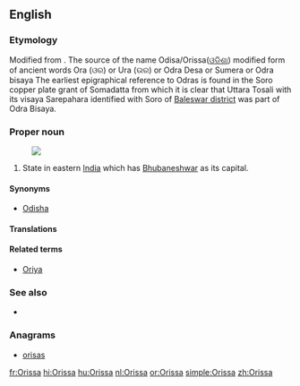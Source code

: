 {{also|orissa}}
==English==
{{wikipedia}}

===Etymology===
Modified from {{etyl|or|en}} {{term|ଓର (ଉର)|tr=Ora|sc=Orya}}. The source of the name Odisa/Orissa([[ଓଡିଶା]]) modified form of ancient words Ora (ଓର) or Ura (ଉର) or Odra Desa or Sumera or Odra bisaya The earliest epigraphical reference to Odras is found in the Soro copper plate grant of Somadatta from which it is clear that Uttara Tosali with its visaya Sarepahara identified with Soro of [[Baleswar district]] was part of Odra Bisaya.

===Proper noun===
{{en-proper noun}}
[[Image:Orissa in India (disputed hatched).svg|thumb|]]
# State in eastern [[India]] which has [[Bhubaneshwar]] as its capital.

====Synonyms====
* [[Odisha]]

====Translations====
{{trans-see|Odisha}}

====Related terms====
* [[Oriya]]

===See also===
* {{list|en|states of India}}

===Anagrams===
* [[orisas#English|orisas]]


[[fr:Orissa]]
[[hi:Orissa]]
[[hu:Orissa]]
[[nl:Orissa]]
[[or:Orissa]]
[[simple:Orissa]]
[[zh:Orissa]]